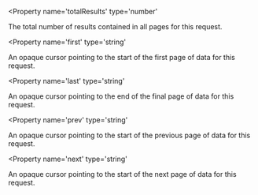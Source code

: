 
<Property
  name='totalResults'
  type='number'
>
  The total number of results contained in all pages for this request.
</Property>

<Property
  name='first'
  type='string'
>
  An opaque cursor pointing to the start of the first page of data for this request.
</Property>

<Property
  name='last'
  type='string'
>
  An opaque cursor pointing to the end of the final page of data for this request.
</Property>

<Property
  name='prev'
  type='string'
>
  An opaque cursor pointing to the start of the previous page of data for this request.
</Property>

<Property
  name='next'
  type='string'
>
  An opaque cursor pointing to the start of the next page of data for this request.
</Property>
